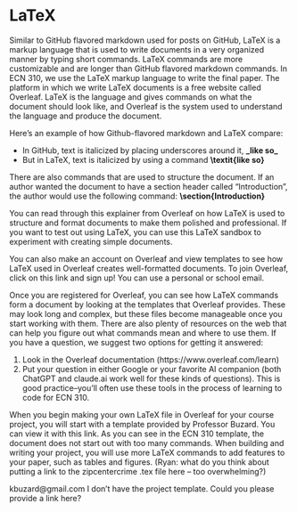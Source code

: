 # LaTeX

Similar to GitHub flavored markdown used for posts on GitHub, LaTeX is a markup language that is used to write documents in a very organized manner by typing short commands. LaTeX commands are more customizable and are longer than GitHub flavored markdown commands. In ECN 310, we use the LaTeX markup language to write the final paper. The platform in which we write LaTeX documents is a free website called Overleaf. LaTeX is the language and gives commands on what the document should look like,  and Overleaf is the system used to understand the language and produce the document.

Here’s an example of how Github-flavored markdown and LaTeX compare: 

- In GitHub, text is italicized by placing underscores around it, **\_like so\_**
- But in LaTeX, text is italicized by using a command **\\textit\{like so\}**

There are also commands that are used to structure the document. If an author wanted the document to have a section header called “Introduction”, the author would use the following command: **\\section\{Introduction\}**

You can read through this explainer from Overleaf on how LaTeX is used to structure and format documents to make them polished and professional. If you want to test out using LaTeX, you can use this LaTeX sandbox to experiment with creating simple documents.

You can also make an account on Overleaf and view templates to see how LaTeX used in Overleaf creates well-formatted documents. To join Overleaf, click on this link and sign up! You can use a personal or school email.

Once you are registered for Overleaf, you can see how LaTeX commands form a document by looking at the templates that Overleaf provides. These may look long and complex, but these files become manageable once you start working with them. There are also plenty of resources on the web that can help you figure out what commands mean and where to use them. If you have a question, we suggest two options for getting it answered:

1. Look in the Overleaf documentation (https://www.overleaf.com/learn)
2. Put your question in either Google or your favorite AI companion (both ChatGPT and claude.ai work well for these kinds of questions). This is good practice–you’ll often use these tools in the process of learning to code for ECN 310.

When you begin making your own LaTeX file in Overleaf for your course project, you will start with a template provided by Professor Buzard. You can view it with this link. As you can see in the ECN 310 template, the document does not start out with too many commands. When building and writing your project, you will use more LaTeX commands to add features to your paper, such as tables and figures. (Ryan: what do you think about putting a link to the zipcentercrime .tex file here – too overwhelming?)





kbuzard@gmail.com I don’t have the project template. Could you please provide a link here?